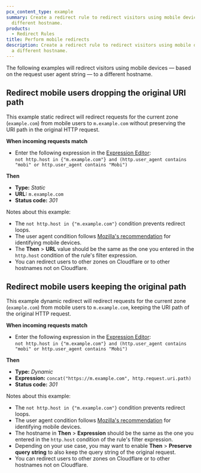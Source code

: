 ```yaml
---
pcx_content_type: example
summary: Create a redirect rule to redirect visitors using mobile devices to a
  different hostname.
products:
  - Redirect Rules
title: Perform mobile redirects
description: Create a redirect rule to redirect visitors using mobile devices to
  a different hostname.
---
```



The following examples will redirect visitors using mobile devices — based on the request user agent string — to a different hostname.

## Redirect mobile users dropping the original URI path

This example static redirect will redirect requests for the current zone (`example.com`) from mobile users to `m.example.com` without preserving the URI path in the original HTTP request.

<Example>

**When incoming requests match**

- Enter the following expression in the [Expression Editor](/ruleset-engine/rules-language/expressions/edit-expressions/#expression-editor):<br/>
  `not http.host in {"m.example.com"} and (http.user_agent contains "mobi" or http.user_agent contains "Mobi")`

**Then**

- **Type:** _Static_
- **URL:** `m.example.com`
- **Status code:** _301_

</Example>

Notes about this example:

- The `not http.host in {"m.example.com"}` condition prevents redirect loops.
- The user agent condition follows [Mozilla's recommendation](https://developer.mozilla.org/en-US/docs/Web/HTTP/Headers/User-Agent/Firefox#device-specific_user_agent_strings) for identifying mobile devices.
- The **Then** > **URL** value should be the same as the one you entered in the `http.host` condition of the rule's filter expression.
- You can redirect users to other zones on Cloudflare or to other hostnames not on Cloudflare.

## Redirect mobile users keeping the original path

This example dynamic redirect will redirect requests for the current zone (`example.com`) from mobile users to `m.example.com`, keeping the URI path of the original HTTP request.

<Example>

**When incoming requests match**

- Enter the following expression in the [Expression Editor](/ruleset-engine/rules-language/expressions/edit-expressions/#expression-editor):<br/>
  `not http.host in {"m.example.com"} and (http.user_agent contains "mobi" or http.user_agent contains "Mobi")`

**Then**

- **Type:** _Dynamic_
- **Expression:** `concat("https://m.example.com", http.request.uri.path)`
- **Status code:** _301_

</Example>

Notes about this example:

- The `not http.host in {"m.example.com"}` condition prevents redirect loops.
- The user agent condition follows [Mozilla's recommendation](https://developer.mozilla.org/en-US/docs/Web/HTTP/Headers/User-Agent/Firefox#device-specific_user_agent_strings) for identifying mobile devices.
- The hostname in **Then** > **Expression** should be the same as the one you entered in the `http.host` condition of the rule's filter expression.
- Depending on your use case, you may want to enable **Then** > **Preserve query string** to also keep the query string of the original request.
- You can redirect users to other zones on Cloudflare or to other hostnames not on Cloudflare.
